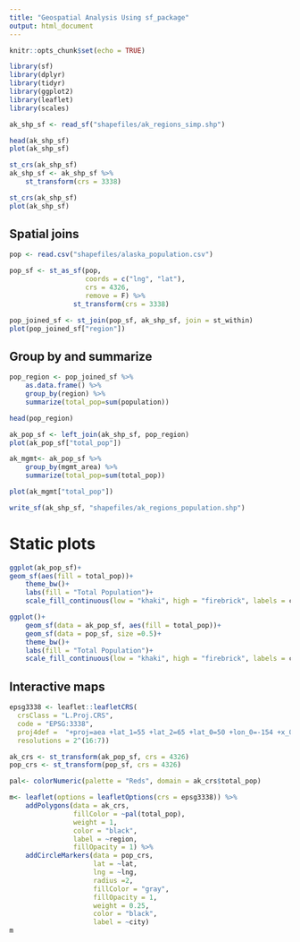 ```yaml
---
title: "Geospatial Analysis Using sf_package"
output: html_document
---
```


```r
knitr::opts_chunk$set(echo = TRUE)
```

```r
library(sf)
library(dplyr)
library(tidyr)
library(ggplot2)
library(leaflet)
library(scales)
```

```r
ak_shp_sf <- read_sf("shapefiles/ak_regions_simp.shp")

head(ak_shp_sf)
plot(ak_shp_sf)

```

```r
st_crs(ak_shp_sf)
ak_shp_sf <- ak_shp_sf %>% 
    st_transform(crs = 3338)

st_crs(ak_shp_sf)
plot(ak_shp_sf)

```

## Spatial joins

```r
pop <- read.csv("shapefiles/alaska_population.csv")
```

```r
pop_sf <- st_as_sf(pop, 
                   coords = c("lng", "lat"),
                   crs = 4326,
                   remove = F) %>% 
                st_transform(crs = 3338)

```

```r
pop_joined_sf <- st_join(pop_sf, ak_shp_sf, join = st_within)
plot(pop_joined_sf["region"])
```


## Group by and summarize

```r
pop_region <- pop_joined_sf %>% 
    as.data.frame() %>% 
    group_by(region) %>%
    summarize(total_pop=sum(population))

head(pop_region)

```

```r
ak_pop_sf <- left_join(ak_shp_sf, pop_region)
plot(ak_pop_sf["total_pop"])
```

```r
ak_mgmt<- ak_pop_sf %>% 
    group_by(mgmt_area) %>% 
    summarize(total_pop=sum(total_pop))

plot(ak_mgmt["total_pop"])
```

```r
write_sf(ak_shp_sf, "shapefiles/ak_regions_population.shp")
```


# Static plots

```r
ggplot(ak_pop_sf)+
geom_sf(aes(fill = total_pop))+
    theme_bw()+
    labs(fill = "Total Population")+
    scale_fill_continuous(low = "khaki", high = "firebrick", labels = comma)
```



```r
ggplot()+
    geom_sf(data = ak_pop_sf, aes(fill = total_pop))+
    geom_sf(data = pop_sf, size =0.5)+
    theme_bw()+
    labs(fill = "Total Population")+
    scale_fill_continuous(low = "khaki", high = "firebrick", labels = comma)
```


## Interactive maps

```r
epsg3338 <- leaflet::leafletCRS(
  crsClass = "L.Proj.CRS",
  code = "EPSG:3338",
  proj4def =  "+proj=aea +lat_1=55 +lat_2=65 +lat_0=50 +lon_0=-154 +x_0=0 +y_0=0 +ellps=GRS80 +towgs84=0,0,0,0,0,0,0 +units=m +no_defs",
  resolutions = 2^(16:7))
```

```r
ak_crs <- st_transform(ak_pop_sf, crs = 4326)
pop_crs <- st_transform(pop_sf, crs = 4326)
```

```r
pal<- colorNumeric(palette = "Reds", domain = ak_crs$total_pop)

m<- leaflet(options = leafletOptions(crs = epsg3338)) %>% 
    addPolygons(data = ak_crs,
                fillColor = ~pal(total_pop),
                weight = 1,
                color = "black",
                label = ~region,
                fillOpacity = 1) %>% 
    addCircleMarkers(data = pop_crs,
                     lat = ~lat,
                     lng = ~lng,
                     radius =2,
                     fillColor = "gray",
                     fillOpacity = 1,
                     weight = 0.25,
                     color = "black",
                     label = ~city)
m

```




